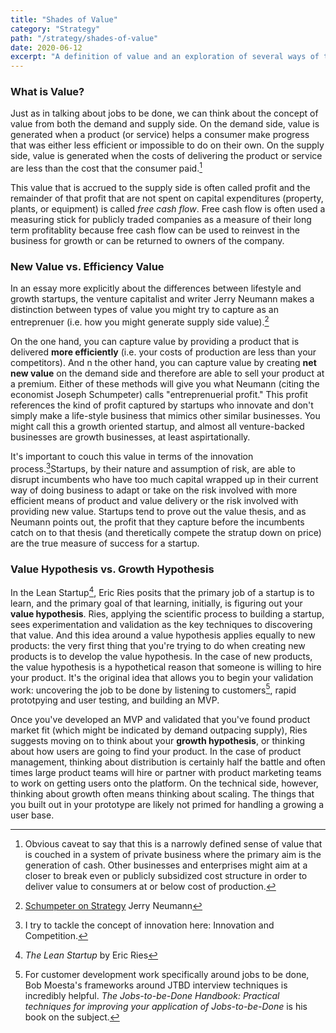 ```yaml
---
title: "Shades of Value"
category: "Strategy"
path: "/strategy/shades-of-value"
date: 2020-06-12
excerpt: "A definition of value and an exploration of several ways of talking about value."
---
```



### What is Value?
Just as in talking about <Link to="/strategy/jtbd-and-functions">jobs to be done</Link>, we can think about the concept of value from both the demand and supply side. On the demand side, value is generated when a product (or service) helps a consumer make progress that was either less efficient or impossible to do on their own. On the supply side, value is generated when the costs of delivering the product or service are less than the cost that the consumer paid.[^1] 

This value that is accrued to the supply side is often called profit and the remainder of that profit that are not spent on capital expenditures (property, plants, or equipment) is called _free cash flow_. Free cash flow is often used a measuring stick for publicly traded companies as a measure of their long term profitablity because free cash flow can be used to reinvest in the business for growth or can be returned to owners of the company. 

### New Value vs. Efficiency Value
In an essay more explicitly about the differences between lifestyle and growth startups, the venture capitalist and writer Jerry Neumann makes a distinction between types of value you might try to capture as an entreprenuer (i.e. how you might generate supply side value).[^2] 

On the one hand, you can capture value by providing a product that is delivered **more efficiently** (i.e. your costs of production are less than your competitors). And n the other hand, you can capture value by creating **net new value** on the demand side and therefore are able to sell your product at a premium. Either of these methods will give you what Neumann (citing the economist Joseph Schumpeter) calls "entreprenuerial profit." This profit references the kind of profit captured by startups who innovate and don't simply make a life-style business that mimics other similar businesses. You might call this a growth oriented startup, and almost all venture-backed businesses are growth businesses, at least aspirtationally. 

It's important to couch this value  in terms of the innovation process.[^3]Startups, by their nature and assumption of risk, are able to disrupt incumbents who have too much capital wrapped up in their current way of doing business to adapt or take on the risk involved with more efficient means of product and value delivery or the risk involved with providing new value. Startups tend to prove out the value thesis, and as Neumann points out, the profit that they capture before the incumbents catch on to that thesis (and theretically compete the stratup down on price) are the true measure of success for a startup.

### Value Hypothesis vs. Growth Hypothesis
In the Lean Startup[^4], Eric Ries posits that the primary job of a startup is to learn, and the primary goal of that learning, initially, is figuring out your **value hypothesis**. Ries, applying the scientific process to building a startup, sees experimentation and validation as the key techniques to discovering that value. And this idea around a value hypothesis applies equally to new products: the very first thing that you're trying to do when creating new products is to develop the value hypothesis. In the case of new products, the value hypothesis is a hypothetical reason that someone is willing to hire your product. It's the original idea that allows you to begin your validation work: uncovering the job to be done by listening to customers[^5], rapid prototpying and user testing, and building an MVP.  

Once you've developed an MVP and validated that you've found product market fit (which might be indicated by demand outpacing supply), Ries suggests moving on to think about your **growth hypothesis**, or thinking about how users are going to find your product. In the case of product management, thinking about distribution is certainly half the battle and often times large product teams will hire or partner with product marketing teams to work on getting users onto the platform. On the technical side, however, thinking about growth often means thinking about scaling. The things that you built out in your prototype are likely not primed for handling a growing a user base. 



[^1]: Obvious caveat to say that this is a narrowly defined sense of value that is couched in a system of private business where the primary aim is the generation of cash. Other businesses and enterprises might aim at a closer to break even or publicly subsidized cost structure in order to deliver value to consumers at or below cost of production.   
[^2]: [Schumpeter on Strategy](http://reactionwheel.net/2019/01/schumpeter-on-strategy.html) Jerry Neumann
[^3]: I try to tackle the concept of innovation here: <Link to="/strategy/innovation-and-competition">Innovation and Competition</Link>.
[^4]: *The Lean Startup* by Eric Ries
[^5]: For customer development work specifically around jobs to be done, Bob Moesta's frameworks around JTBD interview techniques is incredibly helpful. *The Jobs-to-be-Done Handbook: Practical techniques for improving your application of Jobs-to-be-Done* is his book on the subject.
